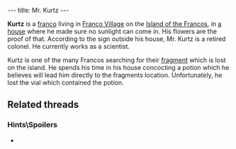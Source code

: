 ---
title: Mr. Kurtz
---

{{Infobox Character
 |image=Kurtz.png
 |race=franco
 |gender=male
 |size=average
 |age=adult
 |magical=no
 |lba1=
 |lba2=yes
 |alignment=neutral
 |occupation=
 |requires=
 |amount=
 |fam1=
 |fam2=
 |planet=
 |island=
 |building=
}}

'''Kurtz''' is a [[franco]] living in [[Franco Village]] on the [[Island of the Francos]], in [[Mr. Kurtz's house|a house]] where he made sure no sunlight can come in. His flowers are the proof of that. According to the sign outside his house, Mr. Kurtz is a retired colonel. He currently works as a scientist.

Kurtz is one of the many Francos searching for their [[Francos Fragment|fragment]] which is lost on the island. He spends his time in his house concocting a potion which he believes will lead him directly to the fragments location. Unfortunately, he lost the vial which contained the potion.

==Related threads==
===Hints\Spoilers===
* {{thread|id=1413|title=Unsolved mysteries}}

<!-- remove these category links when they're all automated by categorizers...
[[Category:Francos Island inhabitants]] -->